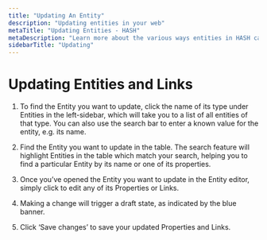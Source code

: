 ```yaml
---
title: "Updating An Entity"
description: "Updating entities in your web"
metaTitle: "Updating Entities - HASH"
metaDescription: "Learn more about the various ways entities in HASH can be updated and kept up-to-date"
sidebarTitle: "Updating"
---
```



# Updating Entities and Links

1. To find the Entity you want to update, click the name of its type under Entities in the left-sidebar, which will take you to a list of all entities of that type. You can also use the search bar to enter a known value for the entity, e.g. its name.

1. Find the Entity you want to update in the table. The search feature will highlight Entities in the table which match your search, helping you to find a particular Entity by its name or one of its properties.

1. Once you’ve opened the Entity you want to update in the Entity editor, simply click to edit any of its Properties or Links.

1. Making a change will trigger a draft state, as indicated by the blue banner.

1. Click ‘Save changes’ to save your updated Properties and Links.
